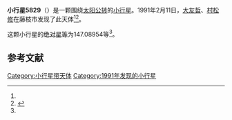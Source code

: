 {{Infobox planet
| bgcolour = #FFFFC0
| name = 5829 Ishidagoro
| symbol = 
| image = 
| caption = 
| discovery = yes
| discovery_ref = 
| discoverer = [[大友哲|大友哲]]、[[村松修|村松修]]
| discovery_site = [[藤枝市|藤枝市]] 
| discovered = 1991年2月11日
| designations = yes
| mp_name = 
| named_after = 
| alt_names = 1991 CT1/ 1981 EA49 / 1986 UL3 / 1989 RH1
| mp_category = [[主带小行星|主带小行星]]
| orbit_ref = <ref name="a">[http://ssd.jpl.nasa.gov/sbdb.cgi?sstr=5829 5829 Ishidagoro] {{Wayback|url=http://ssd.jpl.nasa.gov/sbdb.cgi?sstr=5829 |date=20140817124019 }}，小行星數據庫瀏覽器（JPL Small-Body Database Browser）－[[美国国家航空航天局|美国国家航空航天局]]喷气推进实验室</ref>
| epoch = 2456400.5 (2013年4月18日更新)
| aphelion = {{convert|2.4134091|AU|km|3|abbr=on|lk=out}}
| perihelion = {{convert|2.0219807|AU|km|3|abbr=on}}
| semimajor = {{convert|2.2176949|AU|km|3|abbr=on}}
| eccentricity = 0.0882512
| period = 1206.288341 [[日|日]]<br />3.3[[儒略年|儒略年]]
| avg_speed = 
| inclination = 5.78183
| asc_node = 348.34664
| mean_anomaly = 
| arg_peri = 147.08954
| satellites = 
| physical_characteristics = yes
| dimensions = 
| mass = 
| density = 
| surface_grav = 
| escape_velocity = 
| sidereal_day = 
| axial_tilt = 
| pole_ecliptic_lat = 
| pole_ecliptic_lon = 
| albedo = 
| temperatures= 
| temp_name1 = 
| mean_temp_1 = 
| max_temp_1 = 
| temp_name2 = 
| max_temp_2 = 
| spectral_type = 
| abs_magnitude = 147.08954
}}

'''小行星5829'''（{{lang-en|5829 Ishidagoro}}）是一颗围绕[[太阳|太阳]][[公转|公转]]的[[小行星|小行星]]。1991年2月11日，[[大友哲|大友哲]]、[[村松修|村松修]]在藤枝市发现了此天体<ref name="a" /><ref>{{cite news|title=小行星列表|url=http://cfa-www.harvard.edu/iau/lists/NumberedMPs.txt|accessdate=2013-07-08|newspaper=哈佛大学|archive-date=2008-05-17|archive-url=https://web.archive.org/web/20080517010638/http://cfa-www.harvard.edu/iau/lists/NumberedMPs.txt|dead-url=no}}</ref>。

这颗小行星的[[绝对星等|绝对星等]]为147.08954等<ref name="a" />。

==参考文献==
{{reflist}}
{{Minor Planet Number|[[小行星5828|小行星5828]]|[[小行星5830|小行星5830]]}}

{{小天体}}

[[Category:小行星带天体|Category:小行星带天体]]
[[Category:1991年发现的小行星|Category:1991年发现的小行星]]

{{asteroid-stub}}